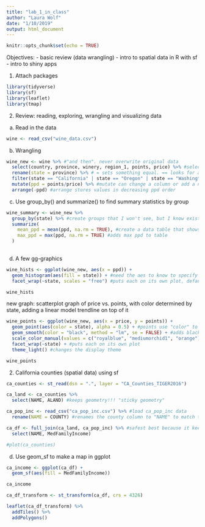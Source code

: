 ```yaml
---
title: "lab_1_in_class"
author: "Laura Wolf"
date: "1/10/2019"
output: html_document
---
```


```r
knitr::opts_chunk$set(echo = TRUE)
```

Objectives:
- basic review (data wrangling)
- intro to spatial data in R with sf
- intro to shiny apps

1. Attach packages

```r

library(tidyverse)
library(sf)
library(leaflet)
library(tmap)

```

2. Review: reading, exploring, wrangling and visualizing data

a. Read in the data
```r

wine <- read_csv("wine_data.csv")

```

b. Wrangling 
```r

wine_new <- wine %>% #"and then". never overwrite original data
  select(country, province, winery, region_1, points, price) %>% #select=columns. can be used for ordering
  rename(state = province) %>% # = sets something equal. == looks for a match
  filter(state == "California" | state == "Oregon" | state == "Washington") %>%  #filter is for rows. | means "or". selects only the states california, oregon, and washington.
  mutate(ppd = points/price) %>% #mutate can change a column or add a new one. adds a column for points per dollar
  arrange(-ppd) #arrange stores values in decreasing ppd order

```

c. Use group_by() and summarize() to find summary statistics by group
```r

wine_summary <- wine_new %>% 
  group_by(state) %>% #create groups that I won't see, but I know exist to group data by states. used to calculate things based on groups. can have multiple levels of groupings.
  summarize(
    mean_ppd = mean(ppd, na.rm = TRUE), #create a data table that shows mean ppd in the groups we created
    max_ppd = max(ppd, na.rm = TRUE) #adds max ppd to table
  )
  

```

d. A few gg-graphics
```r

wine_hists <- ggplot(wine_new, aes(x = ppd)) +
  geom_histogram(aes(fill = state)) + #need the aes to know to specify color by state. fill = bar color
  facet_wrap(~state, scales = "free") #puts each on its own plot, default is to have the same scale

wine_hists

```

new graph: scatterplot graph of price vs. points, with color determined by state, adding a linear model trendline on top of it

```r

wine_points <- ggplot(wine_new, aes(x = price, y = points)) +
  geom_point(aes(color = state), alpha = 0.5) + #points use "color" to set color of points
  geom_smooth(color = "black", method = "lm", se = FALSE) + #adds black trendline without standard error
  scale_color_manual(values = c("royalblue", "mediumorchid1", "orange")) +
  facet_wrap(~state) + #puts each on its own plot
  theme_light() #changes the display theme

wine_points

```

2. California counties (spatial data) using sf

```r

ca_counties <- st_read(dsn = ".", layer = "CA_Counties_TIGER2016")

ca_land <- ca_counties %>% 
  select(NAME, ALAND) #keeps geometry!!! "sticky geometry"

ca_pop_inc <- read_csv("ca_pop_inc.csv") %>% #load ca_pop_inc data
  rename(NAME = COUNTY) #renames the county column to "NAME" to match the column "NAME" in ca_land. values in the cells match.

ca_df <- full_join(ca_land, ca_pop_inc) %>% #safest best because it keeps everything
  select(NAME, MedFamilyIncome)

#plot(ca_counties)

```

d. Use geom_sf to make a map in ggplot

```r

ca_income <- ggplot(ca_df) +
  geom_sf(aes(fill = MedFamilyIncome))

ca_income

ca_df_transform <- st_transform(ca_df, crs = 4326)

leaflet(ca_df_transform) %>% 
  addTiles() %>% 
  addPolygons()

```

